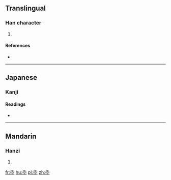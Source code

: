 ==Translingual==

===Han character===
{{Han char|rn=83|rad=氏|as=02|sn=6|four=|canj=HPJ|ids=⿱氏十}}

# 

====References====
* {{Han ref|kx=0598.030|dkj=17029|dj=0990.010|hdz=32131.020|uh=6C12|ud=27666|bh=|bd=}}

----

==Japanese==

===Kanji===
{{ja-kanji|grade=9|rs=氏02}}
{{defn|lang=ja|sort=氏02}}

====Readings====
* {{ja-readings|on=[[けつ]] (ketsu), [[かち]] (kachi)
|kun=[[ね]] (ne)
}}

----

==Mandarin==

===Hanzi===
{{cmn-hanzi|pin=[[jué]] ([[jue2]])|wg=chüeh<sup>2</sup>}}

# {{defn|lang=cmn|sort=氏02}}

[[fr:氒]]
[[hu:氒]]
[[pl:氒]]
[[zh:氒]]